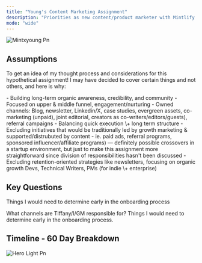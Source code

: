 ```yaml
---
title: "Young's Content Marketing Assignment"
description: "Priorities as new content/product marketer with Mintlify in the first 60 days."
mode: "wide"
---
```


![Mintxyoung Pn](/mintxyoung.png)

## Assumptions

To get an idea of my thought process and considerations for this hypothetical assignment\! I may have decided to cover certain things and not others, and here is why:

<AccordionGroup>
  <Accordion title="Goals" icon="bullseye" iconType="regular">
    - Building long-term organic awareness, credibility, and community
    - Focused on upper & middle funnel, engagement/nurturing
    - Owned channels: Blog, newsletter, Linkedin/X, case studies, evergreen assets, co-marketing (unpaid), joint editorial, creators as co-writers/editors/guests), referral campaigns
  </Accordion>
  <Accordion title="Scope" icon="briefcase">
    - Balancing quick execution \+ long term structure
    - Excluding initiatives that would be traditionally led by growth marketing & supported/distrubuted by content
      - ie.  paid ads, referral programs, sponsored influencer/affiliate programs) — definitely possible crossovers in a startup environment, but just to make this assignment more straightforward since division of responsibilities hasn't been discussed
    - Excluding retention-oriented strategies like newsletters, focusing on organic growth
  </Accordion>
  <Accordion title="Target audience" icon="people">
    Devs, Technical Writers, PMs (for indie \+ enterprise)
  </Accordion>
</AccordionGroup>

## Key Questions

Things I would need to determine early in the onboarding process

<Columns cols={2}>
  <Card title="Divide & Conquer" icon="square-divide" cta="What channels are Tiffany/I/GM responsible for?">
    What channels are Tiffany/I/GM responsible for?
  </Card>
  <Card title="Branding & Voice" icon="comment-question" href="/keyquestions">
    Things I would need to determine early in the onboarding process.
  </Card>
  <Card title="Current Tools & Automations" icon="sparkles">
    
  </Card>
  <Card title="Outsourcing" icon="sparkles">
    
  </Card>
  <Card title="How far ahead is the content scheduled?" icon="sparkles">
    
  </Card>
</Columns>

## Timeline - 60 Day Breakdown

![Hero Light Pn](/images/hero-light.png)